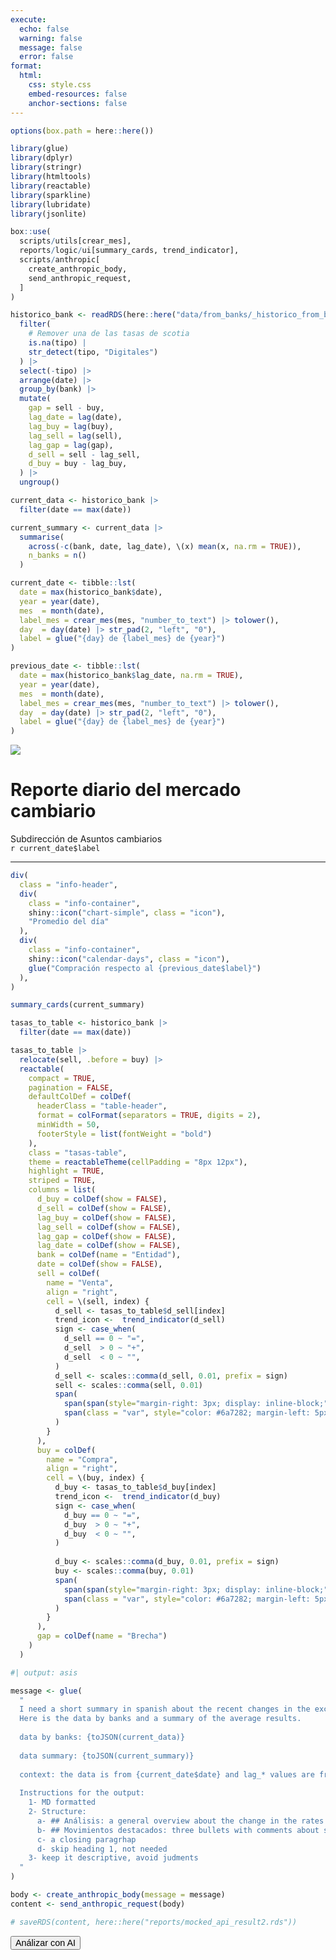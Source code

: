```yaml
---
execute:
  echo: false    
  warning: false 
  message: false 
  error: false   
format: 
  html:
    css: style.css
    embed-resources: false
    anchor-sections: false
---
```


```r
options(box.path = here::here())

library(glue)
library(dplyr)
library(stringr)
library(htmltools)
library(reactable)
library(sparkline)
library(lubridate)
library(jsonlite)

box::use(
  scripts/utils[crear_mes],
  reports/logic/ui[summary_cards, trend_indicator],
  scripts/anthropic[
    create_anthropic_body, 
    send_anthropic_request,
  ]
)

```

```r
historico_bank <- readRDS(here::here("data/from_banks/_historico_from_banks.rds")) |> 
  filter(
    # Remover una de las tasas de scotia
    is.na(tipo) |
    str_detect(tipo, "Digitales")
  ) |>
  select(-tipo) |>
  arrange(date) |>
  group_by(bank) |>
  mutate(
    gap = sell - buy,
    lag_date = lag(date),
    lag_buy = lag(buy),
    lag_sell = lag(sell),
    lag_gap = lag(gap),
    d_sell = sell - lag_sell,
    d_buy = buy - lag_buy,
  ) |>
  ungroup()

current_data <- historico_bank |>
  filter(date == max(date))

current_summary <- current_data |>
  summarise(
    across(-c(bank, date, lag_date), \(x) mean(x, na.rm = TRUE)),
    n_banks = n()
  )
```

```r
current_date <- tibble::lst(
  date = max(historico_bank$date),
  year = year(date),
  mes  = month(date),
  label_mes = crear_mes(mes, "number_to_text") |> tolower(),
  day  = day(date) |> str_pad(2, "left", "0"),
  label = glue("{day} de {label_mes} de {year}")
)

previous_date <- tibble::lst(
  date = max(historico_bank$lag_date, na.rm = TRUE),
  year = year(date),
  mes  = month(date),
  label_mes = crear_mes(mes, "number_to_text") |> tolower(),
  day  = day(date) |> str_pad(2, "left", "0"),
  label = glue("{day} de {label_mes} de {year}")
)
```


::: {.grid  .document-header}
::: {.g-col-12 .g-col-md-2}
<img class="logo" src="assets/logo-dorado.png">
:::
::: {.g-col-12 .g-col-md-10 .text-center .header-text}
<h1>Reporte diario del mercado cambiario</h1>
Subdirección de Asuntos cambiarios <br> `r current_date$label`
:::
:::

----

```r
div(
  class = "info-header",
  div(
    class = "info-container",
    shiny::icon("chart-simple", class = "icon"),
    "Promedio del día"
  ),
  div(
    class = "info-container",
    shiny::icon("calendar-days", class = "icon"),
    glue("Compración respecto al {previous_date$label}")
  ),
)
```

```r
summary_cards(current_summary)
```

```r
tasas_to_table <- historico_bank |>
  filter(date == max(date))

tasas_to_table |>
  relocate(sell, .before = buy) |> 
  reactable(
    compact = TRUE,
    pagination = FALSE,
    defaultColDef = colDef(
      headerClass = "table-header",
      format = colFormat(separators = TRUE, digits = 2),
      minWidth = 50,
      footerStyle = list(fontWeight = "bold")
    ),
    class = "tasas-table",
    theme = reactableTheme(cellPadding = "8px 12px"),
    highlight = TRUE, 
    striped = TRUE,
    columns = list(
      d_buy = colDef(show = FALSE),
      d_sell = colDef(show = FALSE),
      lag_buy = colDef(show = FALSE),
      lag_sell = colDef(show = FALSE),
      lag_gap = colDef(show = FALSE),
      lag_date = colDef(show = FALSE),
      bank = colDef(name = "Entidad"),
      date = colDef(show = FALSE),
      sell = colDef(
        name = "Venta",
        align = "right",
        cell = \(sell, index) {
          d_sell <- tasas_to_table$d_sell[index] 
          trend_icon <-  trend_indicator(d_sell)
          sign <- case_when(
            d_sell == 0 ~ "=",
            d_sell  > 0 ~ "+",
            d_sell  < 0 ~ "",
          )
          d_sell <- scales::comma(d_sell, 0.01, prefix = sign)
          sell <- scales::comma(sell, 0.01)
          span(
            span(span(style="margin-right: 3px; display: inline-block;", trend_icon), sell), 
            span(class = "var", style="color: #6a7282; margin-left: 5px;", glue("({d_sell})"))
          )
        }
      ),
      buy = colDef(
        name = "Compra",
        align = "right",
        cell = \(buy, index) {
          d_buy <- tasas_to_table$d_buy[index] 
          trend_icon <-  trend_indicator(d_buy)
          sign <- case_when(
            d_buy == 0 ~ "=",
            d_buy  > 0 ~ "+",
            d_buy  < 0 ~ "",
          )
          
          d_buy <- scales::comma(d_buy, 0.01, prefix = sign)
          buy <- scales::comma(buy, 0.01)
          span(
            span(span(style="margin-right: 3px; display: inline-block;", trend_icon), buy),
            span(class = "var", style="color: #6a7282; margin-left: 5px;", glue("({d_buy})"))
          )
        }
      ),
      gap = colDef(name = "Brecha")
    )
  )
```


```r
#| output: asis

message <- glue(
  "
  I need a short summary in spanish about the recent changes in the exchange rates of the Banks in the Dominican Republic,
  Here is the data by banks and a summary of the average results.
  
  data by banks: {toJSON(current_data)}
  
  data summary: {toJSON(current_summary)}
  
  context: the data is from {current_date$date} and lag_* values are from {previous_date$date}
  
  Instructions for the output:
    1- MD formatted
    2- Structure: 
      a- ## Análisis: a general overview about the change in the rates and the gap
      b- ## Movimientos destacados: three bullets with comments about specific changes in banks data
      c- a closing paragrhap
      d- skip heading 1, not needed
    3- keep it descriptive, avoid judments
  "
)

body <- create_anthropic_body(message = message)
content <- send_anthropic_request(body)

# saveRDS(content, here::here("reports/mocked_api_result2.rds"))

```

<button id="reveal-btn" class="btn btn-primary mt-3" style="font-size: 0.9rem">
  <i class="bi bi-magic"></i>
  Análizar con AI
</button>

<div id="loading-spinner" class="spinner-border text-primary mt-3" role="status" style="display: none;">
  <span class="visually-hidden">Loading...</span>
</div>

<div id="output-container" class="mt-3" style="display: none;">

```r
#| output: asis

content <- readRDS(here::here("reports/mocked_api_result2.rds"))
cat(content$content[[1]]$text)

```

</div> 

<script> 
  document.getElementById("reveal-btn").addEventListener("click", function() { 
    var button = this; 
    var spinner = document.getElementById("loading-spinner"); 
    var output = document.getElementById("output-container"); 
    
    button.style.display = "none"; // Hide button
    spinner.style.display = "inline-block"; // Show spinner 
    
    setTimeout(function() {
      spinner.style.display = "none"; // Hide spinner 
      output.style.display = "block"; // Show output
    }, 2000); 
  }); 
</script>
